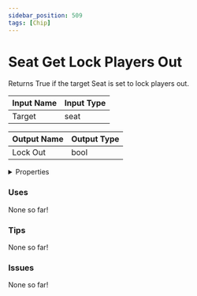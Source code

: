```yaml
---
sidebar_position: 509
tags: [Chip]
---
```


# Seat Get Lock Players Out

Returns True if the target Seat is set to lock players out.



| Input Name | Input Type |
|-----------|-----------|
| Target | seat |

| Output Name | Output Type |
|-----------|-----------|
| Lock Out | bool |


<details>
  <summary>Properties</summary>
  <div>
    <div>
    <table>
      <thead>
        <tr>
          <th>Is beta required?</th>
          <th>❌</th>
        </tr>
        <tr>
          <th>Is this chip a trolling risk?</th>
          <th>❌</th>
        </tr>
        <tr>
          <th>Chip UUPD</th>
          <th>e0214877-5f0a-46a2-8278-580f2fd293e0</th>
        </tr>
      </thead>
    </table>
    </div>
  </div>
</details>

### Uses

None so far!

### Tips

None so far!

### Issues

None so far!